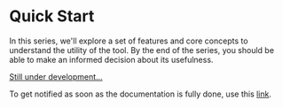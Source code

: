 # Quick Start
In this series, we'll explore a set of features and core concepts to
understand the utility of the tool. By the end of the series, you should be
able to make an informed decision about its usefulness.

<ins>Still under development...</ins>

To get notified as soon as the documentation is fully done, use this
[link](https://cipherlogs.com/newsletter).

